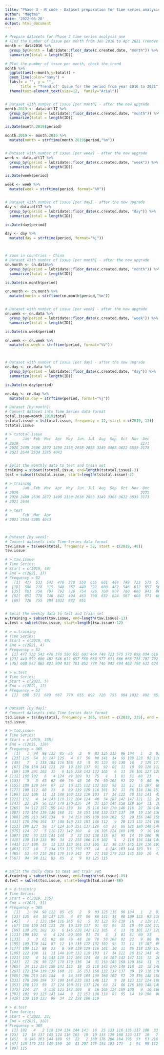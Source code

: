---
title: "Phase 3 - R code - Dataset preparation for time series analysis"
author: "Magtms"
date: '2022-06-20'
output: html_document
---

```{r Time Series - Dataset Preparation}
# Prepare datasets for Phase 3 time series analysis use
# Find the number of issue per month from Jan 2016 to Apr 2021 (remove May21 for analysis as data for May is now complete)
month <- data2016 %>%
  group_by(month = lubridate::floor_date(c.created.date, "month")) %>%
  summarize(total = length(ID))

# Plot the number of issue per month, check the trend
month %>%
  ggplot(aes(x=month,y=total)) +
  geom_line(color="navy") + 
  labs(x = "", y = "",
       title = "Trend of' Issue for the period from year 2016 to 2021") +
  theme(text=element_text(size=12,  family="Arial"))


# Dataset with number of issue [per month] - after the new upgrade
month.2019 <- data.aft17 %>% 
  group_by(period = lubridate::floor_date(c.created.date, "month")) %>%
  summarize(total = length(ID))

is.Date(month.2019$period)

month.2019 <- month.2019 %>% 
  mutate(month = strftime(month.2019$period,"%m"))


# Dataset with number of issue [per week] - after the new upgrade 
week <- data.aft17 %>% 
  group_by(period = lubridate::floor_date(c.created.date, "week")) %>%
  summarize(total = length(ID))

is.Date(week$period)

week <- week %>% 
  mutate(week = strftime(period, format="%V"))


# Dataset with number of issue [per day] - after the new upgrade
day <- data.aft17 %>% 
  group_by(period = lubridate::floor_date(c.created.date, "day")) %>%
  summarize(total = length(ID))

is.Date(day$period)

day <- day %>% 
  mutate(day = strftime(period, format="%j"))



# zoom in countries - China
# Dataset with number of issue [per month] - after the new upgrade
cn.month <- cn.data%>% 
  group_by(period = lubridate::floor_date(c.created.date, "month")) %>%
  summarize(total = length(ID))

is.Date(cn.month$period)

cn.month <- cn.month %>% 
  mutate(month = strftime(cn.month$period,"%m"))


# Dataset with number of issue [per week] - after the new upgrade
cn.week <- cn.data %>% 
  group_by(period = lubridate::floor_date(c.created.date, "week")) %>%
  summarize(total = length(ID))

is.Date(cn.week$period)

cn.week <- cn.week %>% 
  mutate(cn.week = strftime(period, format="%V"))



# Dataset with number of issue [per day] - after the new upgrade
cn.day <- cn.data %>% 
  group_by(period = lubridate::floor_date(c.created.date, "day")) %>%
  summarize(total = length(ID))

is.Date(cn.day$period)

cn.day <- cn.day %>% 
  mutate(cn.day = strftime(period, format="%j"))

```


```{r Time Series - Convert dataset to time series}

# Dataset [by month]:
# Convert dataset into Time Series data format
total.issue=month.2019$total
tstotal.issue = ts(total.issue, frequency = 12, start = c(2019, 12))
tstotal.issue

# > tstotal.issue
#       Jan  Feb  Mar  Apr  May  Jun  Jul  Aug  Sep  Oct  Nov  Dec 
# 2019                                                        2171
# 2020 2489 2636 2872 1490 2138 2638 2883 3149 3368 3622 3535 3173
# 2021 2644 2534 3285 4043   


# Split the monthly data to test and train set
training = subset(tstotal.issue, end=length(tstotal.issue)-3)
test = subset(tstotal.issue, start=length(tstotal.issue)-2) 

# > training
#       Jan  Feb  Mar  Apr  May  Jun  Jul  Aug  Sep  Oct  Nov  Dec
# 2019                                                        2171
# 2020 2489 2636 2872 1490 2138 2638 2883 3149 3368 3622 3535 3173
# 2021 2644      

# > test
#       Feb  Mar  Apr
# 2021 2534 3285 4043



# Dataset [by week]:
# Convert datasets into Time Series data format
tsw.issue = ts(week$total, frequency = 52, start = c(2019, 48)) 
tsw.issue

# > tsw.issue
# Time Series:
# Start = c(2019, 48) 
# End = c(2021, 17) 
# Frequency = 52 
#   [1]  477  533  542  476  378  550  655  601  464  749  723  575  573  699  804  616  536
#  [18]  500  218  315  348  357  449  592  600  462  546  612  657  560  638  572  631  666
#  [35]  663  758  707  792  726  754  726  760  807  780  680  943  865  821  904  937  701
#  [52]  852  778  746  842  494  463  798  632  624  567  608  571  689  667  770  655  692
#  [69]  720  755  984 1032  882  851


# Split the weekly data to test and train set
w.training = subset(tsw.issue, end=length(tsw.issue)-13)
w.test = subset(tsw.issue, start=length(tsw.issue)-12)

# > w.training
# Time Series:
# Start = c(2019, 48) 
# End = c(2021, 4) 
# Frequency = 52 
#  [1] 477 533 542 476 378 550 655 601 464 749 723 575 573 699 804 616 536 500 218 315 348 357
# [23] 449 592 600 462 546 612 657 560 638 572 631 666 663 758 707 792 726 754 726 760 807 780
# [45] 680 943 865 821 904 937 701 852 778 746 842 494 463 798 632 624 567

# > w.test
# Time Series:
# Start = c(2021, 5) 
# End = c(2021, 17) 
# Frequency = 52 
#  [1]  608  571  689  667  770  655  692  720  755  984 1032  882  851


# Dataset [by day]:
# Convert datasets into Time Series data format
tsd.issue = ts(day$total, frequency = 365, start = c(2019, 335), end = c(2021,120))
tsd.issue

# > tsd.issue
# Time Series:
# Start = c(2019, 335) 
# End = c(2021, 120) 
# Frequency = 365 
#   [1]   1  94  98 112  85  85   2   9  83 125 115  96 104   1   2  93 124 115 123  83   2   1
#  [23] 125  64  10 147 125   4  87  56  80 141  14  98 109 123  92 118  10 103 128 122 122 173
#  [45]   7   1 133 104 116 165  82   5  91 123  99 130  16   2 129 171 160 128 143  16   3 124
#  [67] 156 150 141 121  28  19 139 137  91  92  86  11  10  99 126 112 115 101  10   1 118 103
#  [89] 139 201 102  35   6 145 228 142 172 105   6  13  96 101 127 128 129  22  34 117  96  81
# [111] 100 102   6   4 124  89 109  91  75   8   1  81  51  60  23   1   1  79  40  52  78  63
# [133]   3   3  63  82  66  76  48  10  76  50 108  92  22   9  80  96  93  44 117  19   9 111
# [155] 109 120 144  87  12  10 135 112 132 102  98  11  11  15 107  69 125  94  41   4 109 101
# [177] 109 112  88  23   8  89 139 129 116 101  30  11  86 118 138 157 126  21  11  88 124  96
# [199] 122 108  11  11 148 108 132 119 103  17  14 122  88 152 141  45  10  15  93 156 121 110
# [221] 132   4  14 143 119 122 104 124  40  34 187 142 147 121  12  20  16 146 156 145 141 132
# [243]  22  26  56 127 178 170 136  14  31 153 146 158 129 164  11  19 104 153 148 168 127   7
# [265]  34 112 157 159 141 133  18  15 118 143 170 140 118  22  18 140 129 122 126 172  53  22
# [287] 172 154 139 139 160  21  26 151 158 132 137 137  39  19 116 136 117 137 143  12  28 204
# [309] 206 213 149 134   9  34 153 165 139 160 162  52  29 156 148 158 175 142  13  11 126 154
# [331] 176 206 194  37 108 148 233 181 146 112   9  20 123 132 124 180  90  32  24 142 125 189
# [353] 190 123  59  17 124 160 151 137 126  63  24  86 126 180 148 149  33  26 174 144 186 161
# [375] 124  27   5 118 121 142 100   8  16 105 124 109 100   9  10 166 235 133 114 102  38  26
# [397] 102  93 123 141 144   3  22 152 138 118  85  95  14  19 100  98 101 107 116  26  14  79
# [419] 139 110 133  99  34  22 158 166 119 102   4   2 118 134 134 144 141  16  25 133 116 135
# [441] 117 108  33  13 133 133 161 153 165  12  18 137 145 124 116 105  10  10 135 129 168 123
# [463] 117  10   7 134 153 125 150 137  14   8 146 163 144 189  93  12   2 188 176 206 164 195
# [485]  53  63 218 204 179 149 142  77  27 148 179 213 145 150  20  41 207 175 154 103 171   1
# [507]  94  98 112  85  85   2   9  83 125 115


# Split the daily data to test and train set
d.training = subset(tsd.issue, end=length(tsd.issue)-89)
d.test = subset(tsd.issue, start=length(tsd.issue)-88) 

# > d.training
# Time Series:
# Start = c(2019, 335) 
# End = c(2021, 31) 
# Frequency = 365 
#   [1]   1  94  98 112  85  85   2   9  83 125 115  96 104   1   2  93 124 115 123  83   2   1
#  [23] 125  64  10 147 125   4  87  56  80 141  14  98 109 123  92 118  10 103 128 122 122 173
#  [45]   7   1 133 104 116 165  82   5  91 123  99 130  16   2 129 171 160 128 143  16   3 124
#  [67] 156 150 141 121  28  19 139 137  91  92  86  11  10  99 126 112 115 101  10   1 118 103
#  [89] 139 201 102  35   6 145 228 142 172 105   6  13  96 101 127 128 129  22  34 117  96  81
# [111] 100 102   6   4 124  89 109  91  75   8   1  81  51  60  23   1   1  79  40  52  78  63
# [133]   3   3  63  82  66  76  48  10  76  50 108  92  22   9  80  96  93  44 117  19   9 111
# [155] 109 120 144  87  12  10 135 112 132 102  98  11  11  15 107  69 125  94  41   4 109 101
# [177] 109 112  88  23   8  89 139 129 116 101  30  11  86 118 138 157 126  21  11  88 124  96
# [199] 122 108  11  11 148 108 132 119 103  17  14 122  88 152 141  45  10  15  93 156 121 110
# [221] 132   4  14 143 119 122 104 124  40  34 187 142 147 121  12  20  16 146 156 145 141 132
# [243]  22  26  56 127 178 170 136  14  31 153 146 158 129 164  11  19 104 153 148 168 127   7
# [265]  34 112 157 159 141 133  18  15 118 143 170 140 118  22  18 140 129 122 126 172  53  22
# [287] 172 154 139 139 160  21  26 151 158 132 137 137  39  19 116 136 117 137 143  12  28 204
# [309] 206 213 149 134   9  34 153 165 139 160 162  52  29 156 148 158 175 142  13  11 126 154
# [331] 176 206 194  37 108 148 233 181 146 112   9  20 123 132 124 180  90  32  24 142 125 189
# [353] 190 123  59  17 124 160 151 137 126  63  24  86 126 180 148 149  33  26 174 144 186 161
# [375] 124  27   5 118 121 142 100   8  16 105 124 109 100   9  10 166 235 133 114 102  38  26
# [397] 102  93 123 141 144   3  22 152 138 118  85  95  14  19 100  98 101 107 116  26  14  79
# [419] 139 110 133  99  34  22 158 166 119

# > d.test
# Time Series:
# Start = c(2021, 32) 
# End = c(2021, 120) 
# Frequency = 365 
#  [1] 102   4   2 118 134 134 144 141  16  25 133 116 135 117 108  33  13 133 133 161 153 165
# [23]  12  18 137 145 124 116 105  10  10 135 129 168 123 117  10   7 134 153 125 150 137  14
# [45]   8 146 163 144 189  93  12   2 188 176 206 164 195  53  63 218 204 179 149 142  77  27
# [67] 148 179 213 145 150  20  41 207 175 154 103 171   1  94  98 112  85  85   2   9  83 125
# [89] 115

```